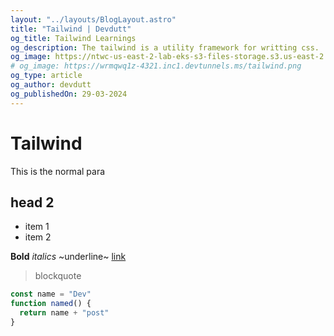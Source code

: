 ```yaml
---
layout: "../layouts/BlogLayout.astro"
title: "Tailwind | Devdutt"
og_title: Tailwind Learnings
og_description: The tailwind is a utility framework for writting css. 
og_image: https://ntwc-us-east-2-lab-eks-s3-files-storage.s3.us-east-2.amazonaws.com/user-656842edcffc99001340a41c//file_1711619418257_aa.jpg
# og_image: https://wrmqwq1z-4321.inc1.devtunnels.ms/tailwind.png
og_type: article
og_author: devdutt
og_publishedOn: 29-03-2024
---
```


# Tailwind 

This is the normal para

## head 2

- item 1
- item 2  

**Bold** *italics* ~underline~ [link](https://google.com)

> blockquote


```js
const name = "Dev"
function named() {
  return name + "post"
}
```
